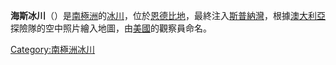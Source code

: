 {{coord|67|40|S|46|18|E|source:GNIS|display=title}}

'''海斯冰川'''（{{lang-en|Hays Glacier}}）是[[南極洲|南極洲]]的[[冰川|冰川]]，位於[[恩德比地|恩德比地]]，最終注入[[斯普納灣|斯普納灣]]，根據[[澳大利亞|澳大利亞]]探險隊的空中照片繪入地圖，由[[美國|美國]]的觀察員命名。

{{Antarctica-geo-stub}}
[[Category:南極洲冰川|Category:南極洲冰川]]